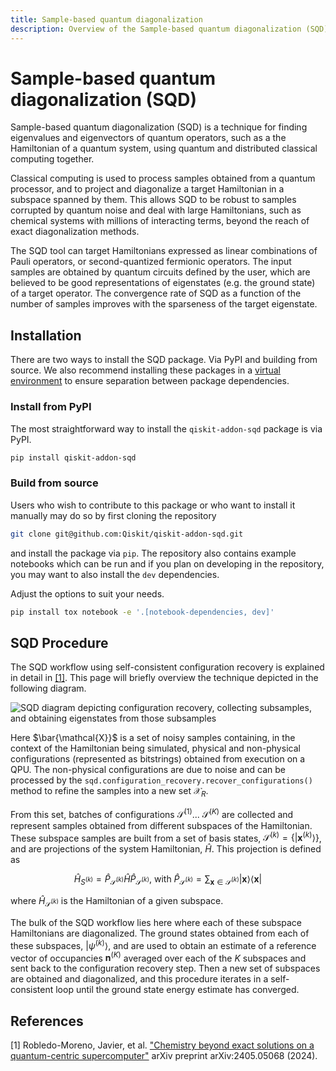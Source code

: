 ```yaml
---
title: Sample-based quantum diagonalization
description: Overview of the Sample-based quantum diagonalization (SQD) workflow
---
```


# Sample-based quantum diagonalization (SQD)

Sample-based quantum diagonalization (SQD) is a technique for finding eigenvalues and eigenvectors of quantum operators, such as a the Hamiltonian of a quantum system, using quantum and distributed classical computing together.

Classical computing is used to process samples obtained from a quantum processor, and to project and diagonalize a target Hamiltonian in a subspace spanned by them. This allows SQD to be robust to samples corrupted by quantum noise and deal with large Hamiltonians, such as chemical systems with millions of interacting terms, beyond the reach of exact diagonalization methods.

The SQD tool can target Hamiltonians expressed as linear combinations of Pauli operators, or second-quantized fermionic operators. The input samples are obtained by quantum circuits defined by the user, which are believed to be good representations of eigenstates (e.g. the ground state) of a target operator. The convergence rate of SQD as a function of the number of samples improves with the sparseness of the target eigenstate.

## Installation

There are two ways to install the SQD package. Via PyPI and building from source. We also recommend installing these packages in a [virtual environment](https://docs.python.org/3.10/tutorial/venv.html) to ensure separation between package dependencies.

### Install from PyPI

The most straightforward way to install the `qiskit-addon-sqd` package is via PyPI.

```bash
pip install qiskit-addon-sqd
```

### Build from source

Users who wish to contribute to this package or who want to install it manually may do so by first cloning the repository

```bash
git clone git@github.com:Qiskit/qiskit-addon-sqd.git
```

and install the package via `pip`. The repository also contains example notebooks which can be run and if you plan on developing in the repository, you may want to also install the `dev` dependencies.

Adjust the options to suit your needs.

```bash
pip install tox notebook -e '.[notebook-dependencies, dev]'
```

## SQD Procedure

The SQD workflow using self-consistent configuration recovery is explained in detail in [[1]](#references). This page will briefly overview the technique depicted in the following diagram.

![SQD diagram depicting configuration recovery, collecting subsamples, and obtaining eigenstates from those subsamples](/images/guides/qiskit-addons/sqd_diagram.png)

Here $\bar{\mathcal{X}}$ is a set of noisy samples containing, in the context of the Hamiltonian being simulated, physical and non-physical configurations (represented as bitstrings) obtained from execution on a QPU. The non-physical configurations are due to noise and can be processed by the `sqd.configuration_recovery.recover_configurations()` method to refine the samples into a new set $\mathcal{X}_R$. 

From this set, batches of configurations $\mathcal{S}^{(1)}...\ \mathcal{S}^{(K)}$ are collected and represent samples obtained from different subspaces of the Hamiltonian. These subspace samples are built from a set of basis states, $\mathcal{S}^{(k)}=\{|\mathbf{x}^{(k)}\rangle\}$, and are projections of the system Hamiltonian, $\hat{H}$. This projection is defined as

$$ \hat{H}_{S^{(k)}} = \hat{P}_{\mathcal{S}^{(k)}}\hat{H}\hat{P}_{\mathcal{S}^{(k)}}\text{, with } \hat{P}_{\mathcal{S}^{(k)}} = \sum_{\mathbf{x} \in \mathcal{S}^{(k)}} |\mathbf{x}\rangle\langle\mathbf{x}|$$

where $\hat{H}_{\mathcal{S}^{(k)}}$ is the Hamiltonian of a given subspace.

The bulk of the SQD workflow lies here where each of these subspace Hamiltonians are diagonalized. The ground states obtained from each of these subspaces, $|\psi^{(k)}\rangle$, and are used to obtain an estimate of a reference vector of occupancies $\mathbf{n}^{(K)}$ averaged over each of the $K$ subspaces and sent back to the configuration recovery step. Then a new set of subspaces are obtained and diagonalized, and this procedure iterates in a self-consistent loop until the ground state energy estimate has converged.

## References

[1] Robledo-Moreno, Javier, et al. ["Chemistry beyond exact solutions on a quantum-centric supercomputer"](https://arxiv.org/abs/2405.05068) arXiv preprint arXiv:2405.05068 (2024).